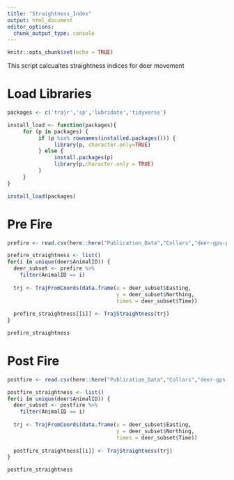 ```yaml
---
title: "Straightness_Index"
output: html_document
editor_options: 
  chunk_output_type: console
---
```


```r
knitr::opts_chunk$set(echo = TRUE)
```

This script calcualtes straightness indices for deer movement

# Load Libraries
```r
packages <- c('trajr','sp','lubridate','tidyverse')

install_load <- function(packages){
     for (p in packages) {
          if (p %in% rownames(installed.packages())) {
               library(p, character.only=TRUE)
          } else {
               install.packages(p)
               library(p,character.only = TRUE)
          }
     }
}

install_load(packages)
```


# Pre Fire
```r
prefire <- read.csv(here::here("Publication_Data","Collars","deer-gps-prefire.csv"))

prefire_straightness <- list()
for(i in unique(deer$AnimalID)) {
  deer_subset <- prefire %>% 
    filter(AnimalID == i)
  
  trj <- TrajFromCoords(data.frame(x = deer_subset$Easting,
                                   y = deer_subset$Northing,
                                   times = deer_subset$Time))
  
  prefire_straightness[[i]] <- TrajStraightness(trj)
}

prefire_straightness

```



# Post Fire
```r
postfire <- read.csv(here::here("Publication_Data","Collars","deer-gps-postfire.csv"))

postfire_straightness <- list()
for(i in unique(deer$AnimalID)) {
  deer_subset <- postfire %>% 
    filter(AnimalID == i)
  
  trj <- TrajFromCoords(data.frame(x = deer_subset$Easting,
                                   y = deer_subset$Northing,
                                   times = deer_subset$Time))
  
  postfire_straightness[[i]] <- TrajStraightness(trj)
}

postfire_straightness
```

